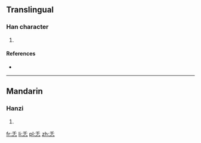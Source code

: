 ==Translingual==

===Han character===
{{Han char|rn=61|rad=心|as=03|sn=7|four=|canj=竹十心 (HJP)|ids=⿱[[千]][[心]]}}

# {{defn|Han|sort=心03}}

====References====
* {{Han ref|kx=0376.060|dkj=10314|dj=0702.150|hdz=42270.040|uh=5FCE|ud=24526}}

----

==Mandarin==

===Hanzi===
{{cmn-hanzi|pin=[[rén]] ([[ren2]])|wg=jen<sup>2</sup>}}

# {{defn|lang=cmn|sort=心03}}

[[fr:忎]]
[[li:忎]]
[[pl:忎]]
[[zh:忎]]